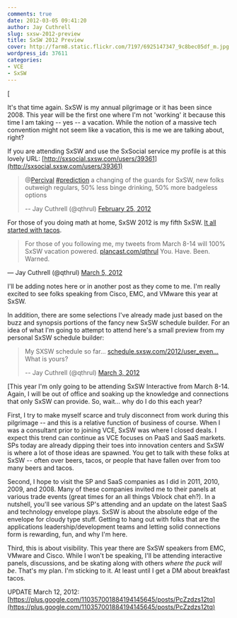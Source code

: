 ```yaml
---
comments: true
date: 2012-03-05 09:41:20
author: Jay Cuthrell
slug: sxsw-2012-preview
title: SxSW 2012 Preview
cover: http://farm8.static.flickr.com/7197/6925147347_9c8bec05df_m.jpg
wordpress_id: 37611
categories:
- VCE
- SxSW
---
```


[

It's that time again. SxSW is my annual pilgrimage or it has been since 2008. This year will be the first one where I'm not 'working' it because this time I am taking -- yes -- a vacation. While the notion of a massive tech convention might not seem like a vacation, this is me we are talking about, right?

If you are attending SxSW and use the SxSocial service my profile is at this lovely URL: [http://sxsocial.sxsw.com/users/39361](http://sxsocial.sxsw.com/users/39361)





> @[Percival](https://twitter.com/Percival) [#prediction](https://twitter.com/search/%2523prediction) a changing of the guards for SxSW, new folks outweigh regulars, 50% less binge drinking, 50% more badgeless options
> 
> -- Jay Cuthrell (@qthrul) [February 25, 2012](https://twitter.com/qthrul/status/173488866353881088)







For those of you doing math at home, SxSW 2012 is my fifth SxSW. [It all started with tacos](http://fudge.org/the-taco-thesis/).






> 

> 
> For those of you following me, my tweets from March 8-14 will 100% SxSW vacation powered. [plancast.com/qthrul](http://t.co/suqufLNm) You. Have. Been. Warned.
> 
> 
— Jay Cuthrell (@qthrul) [March 5, 2012](https://twitter.com/qthrul/status/176649389698318337)







I'll be adding notes here or in another post as they come to me.  I'm really excited to see folks speaking from Cisco, EMC, and VMware this year at SxSW. 

In addition, there are some selections I've already made just based on the buzz and synopsis portions of the fancy new SxSW schedule builder. For an idea of what I'm going to attempt to attend here's a small preview from my personal SxSW schedule builder:






> My SXSW schedule so far... [schedule.sxsw.com/2012/user_even…](http://t.co/rI62MXgm) What is yours?
> 
> -- Jay Cuthrell (@qthrul) [March 3, 2012](https://twitter.com/qthrul/status/176002623336484865)







[This year I'm only going to be attending SxSW Interactive from March 8-14. Again, I will be out of office and soaking up the knowledge and connections that only SxSW can provide. So, wait… why do I do this each year?

First, I try to make myself scarce and truly disconnect from work during this pilgrimage -- and this is a relative function of business of course. When I was a consultant prior to joining VCE, SxSW was where I closed deals. I expect this trend can continue as VCE focuses on PaaS and SaaS markets. SPs today are already dipping their toes into innovation centers and SxSW is where a lot of those ideas are spawned. You get to talk with these folks at SxSW -- often over beers, tacos, or people that have fallen over from too many beers and tacos.

Second, I hope to visit the SP and SaaS companies as I did in 2011, 2010, 2009, and 2008. Many of these companies invited me to their panels at various trade events (great times for an all things Vblock chat eh?). In a nutshell, you'll see various SP's attending and an update on the latest SaaS and technology envelope plays. SxSW is about the absolute edge of the envelope for cloudy type stuff. Getting to hang out with folks that are the applications leadership/development teams and letting solid connections form is rewarding, fun, and why I'm here.

Third, this is about visibility. This year there are SxSW speakers from EMC, VMware and Cisco. While I won't be speaking, I'll be attending interactive panels, discussions, and be skating along with others _where the puck will be_. That's my plan. I'm sticking to it. At least until I get a DM about breakfast tacos.






UPDATE March 12, 2012: [https://plus.google.com/110357001884194145645/posts/PcZzdzs12tq](https://plus.google.com/110357001884194145645/posts/PcZzdzs12tq)

